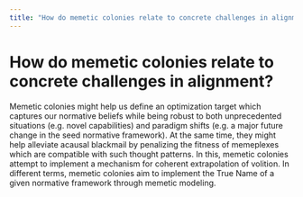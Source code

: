 ```yaml
---
title: "How do memetic colonies relate to concrete challenges in alignment?"
---
```


# How do memetic colonies relate to concrete challenges in alignment?

Memetic colonies might help us define an optimization target which captures our normative beliefs while being robust to both unprecedented situations (e.g. novel capabilities) and paradigm shifts (e.g. a major future change in the seed normative framework). At the same time, they might help alleviate acausal blackmail by penalizing the fitness of memeplexes which are compatible with such thought patterns. In this, memetic colonies attempt to implement a mechanism for coherent extrapolation of volition. In different terms, memetic colonies aim to implement the True Name of a given normative framework through memetic modeling.

